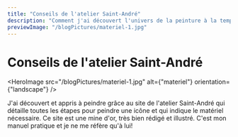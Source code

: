 ```yaml
---
title: "Conseils de l'atelier Saint-André"
description: "Comment j'ai découvert l'univers de la peinture à la tempera"
previewImage: "/blogPictures/materiel-1.jpg"
---
```


# Conseils de l'atelier Saint-André

<HeroImage
  src="/blogPictures/materiel-1.jpg"
  alt={"materiel"}
  orientation={"landscape"}
/>

J'ai découvert et appris à peindre grâce au site de l'atelier Saint-André qui détaille toutes les étapes pour peindre une icône et qui indique le matériel nécessaire. Ce site est une mine d'or, très bien rédigé et illustré. C'est mon manuel pratique et je ne me réfère qu'à lui!
